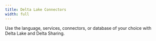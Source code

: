 ```yaml
---
title: Delta Lake Connectors
width: full
---
```


Use the language, services, connectors, or database of your choice with Delta Lake and Delta Sharing.

<br />

<JsonCardDataList data="connectors" />
